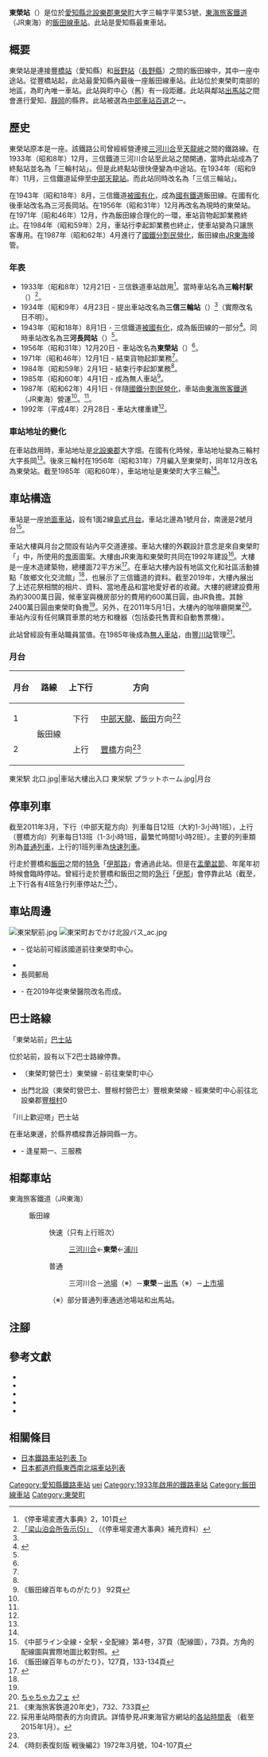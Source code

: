{{NoteTA
|T=zh-hans:东荣站;zh-hk:東榮站;zh-tw:東榮車站;
|1=zh-hans:东荣站;zh-hk:東榮站;zh-tw:東榮車站;
}}
{{Infobox station
|公司色 = #f77321
|站名 = 東榮*
|圖片 = JR Iida Line Toei Station 2020-08 ac.jpg 
|圖片說明 = 以鬼面作為外觀的車站大樓（2020年8月）
|日文原名 = 東栄
|平假名 = とうえい
|羅馬拼音 = Tōei
|副站名 = 
|電報略號 = トエ
|所在地 = {{JPN}}[[愛知縣|愛知縣]][[北設樂郡|北設樂郡]][[東榮町|東榮町]]大字三輪字平栗53號
|座標 = {{coord|35|1|45.26|N|137|42|50.01|E|type:railwaystation_region:JP-24|display=inline,title}}
|車站構造 = [[地面車站|地面車站]]
|月台配置 = 1面2線
|啟用年月日 = 1933年（[[昭和|昭和]]8年）12月21日
|廢站年月日 = 
|乘客人數 = 66
|上下車人次 = 
|統計年度 = 2019
|轉車 = 
|全寬備註 = [[無人車站|無人車站]]<br>* 此站曾經改名數次<br/> - 1934年 三輪村站→三信三輪站<br/> - 1943年 三信三輪站→三河長岡站<br/> - 1956年 三河長岡站→東榮站
|adjacent = {{Adjacent stations|system=東海旅客鐵道|line=CD|left=池場|right=出馬|note-left=1.1km|note-mid=距離[[豐橋站|豐橋]]51.2km|note-right=4.2km}}
}}
'''東榮站'''（{{jpn|j=東栄駅|hg=とうえいえき|rm=Tōei eki|f=y}}）是位於[[愛知縣|愛知縣]][[北設樂郡|北設樂郡]][[東榮町|東榮町]]大字三輪字平栗53號，[[東海旅客鐵道|東海旅客鐵道]]（JR東海）的[[飯田線|飯田線]][[鐵路車站|車站]]。此站是愛知縣最東車站。

== 概要 ==
東榮站是連接[[豐橋站|豐橋站]]（愛知縣）和[[辰野站|辰野站]]（[[長野縣|長野縣]]）之間的飯田線中，其中一座中途站。從豐橋站起，此站最愛知縣內最後一座飯田線車站。此站位於東榮町南部的{{Translink|ja|三輪村 (愛知県北設楽郡)|三輪村 (愛知縣北設樂郡)|三輪}}地區，為町內唯一車站。此站與町中心（舊{{Translink|ja|本郷町 (愛知県)|本鄉町 (愛知縣)|本鄉町}}）有一段距離。此站與鄰站[[出馬站|出馬站]]之間會進行愛知、[[靜岡縣|靜岡]]的縣界。此站被選為[[中部車站百選|中部車站百選]]之一。

== 歷史 ==
東榮站原本是一座{{Translink|ja|三信鉄道|三信鐵道}}。該鐵路公司曾經經營連接[[三河川合站|三河川合]]至[[天龍峽站|天龍峽]]之間的鐵路線。在1933年（昭和8年）12月，三信鐵道三河川合站至此站之間開通，當時此站成為了終點站並名為「三輪村站」。但是此終點站很快便變為中途站。在1934年（昭和9年）11月，三信鐵道延伸至[[中部天龍站|中部天龍站]]。而此站同時改名為「三信三輪站」。

在1943年（昭和18年）8月，三信鐵道[[戰時收購私鐵|被國有化]]，成為[[日本國有鐵道|國有鐵道]]飯田線。在國有化後車站改名為三河長岡站。在1956年（昭和31年）12月再改名為現時的東榮站。在1971年（昭和46年）12月，作為飯田線合理化的一環，車站貨物起卸業務終止。在1984年（昭和59年）2月，車站行李起卸業務也終止，使車站變為只讓旅客專用。在1987年（昭和62年）4月進行了[[國鐵分割民營化|國鐵分割民營化]]，飯田線由[[東海旅客鐵道|JR東海]]接管。

=== 年表 ===
* 1933年（昭和8年）12月21日 - 三信鉄道車站啟用<ref name="hensen">《停車場変遷大事典》2，101頁</ref>。當時車站名為'''三輪村駅'''（{{jpn|j=三輪村駅|hg=みわむらえき}}）<ref name="hensen-hoi">[http://www.railforum.jp/ftrain/public/dl/ryozanpaku/hoi05.html 「梁山泊会所告示(5)」] {{Wayback|url=http://www.railforum.jp/ftrain/public/dl/ryozanpaku/hoi05.html |date=20110722123036 }}{{ja icon}}（《停車場変遷大事典》補充資料）</ref>。
* 1934年（昭和9年）4月23日 - 提出車站改名為'''三信三輪站'''（{{jpn|j=三信三輪駅|hg=さんしんみわえき}}）<ref name="hensen-hoi"/>（實際改名日不明）。
* 1943年（昭和18年）8月1日 - 三信鐵道[[戰時收購私鐵|被國有化]]，成為飯田線的一部分<ref name="sone03">{{Cite journal|author={{Translink|ja|曽根悟|曾根悟}}（監修） |journal=週刊 歴史でめぐる鉄道全路線 国鉄・JR |editor=朝日新聞出版分冊百科編集部（編集） |publisher=[[朝日新聞出版|朝日新聞出版]] |issue=3 |title=飯田線・身延線・小海線 |date=2009-07-26 |pages=15-17 |language=ja }}</ref>。同時車站改名為'''三河長岡站'''（{{jpn|j=三河長岡駅|hg=みかわながおかえき}}）<ref name="hensen"/>。
* 1956年（昭和31年）12月20日 - 車站改名為'''東榮站'''（{{jpn|j=東栄駅|=hgとうえいえき}}）<ref name="hensen"/>。
* 1971年（昭和46年）12月1日 - 結束貨物起卸業務<ref name="hensen"/>。
* 1984年（昭和59年）2月1日 - 結束行李起卸業務<ref name="hensen"/>。
* 1985年（昭和60年）4月1日 - 成為無人車站<ref>《飯田線百年ものがたり》 92頁</ref>。
* 1987年（昭和62年）4月1日 - 伴隨[[國鐵分割民營化|國鐵分割民營化]]，車站由[[東海旅客鐵道|東海旅客鐵道]]（JR東海）營運<ref name="sone03"/>。<ref name="hensen"/>。
* 1992年（平成4年）2月28日 - 車站大樓重建<ref name="100year-p127"/>。

=== 車站地址的變化 ===
在車站啟用時，車站地址是[[北設樂郡|北設樂郡]]{{Translink|ja|三輪村 (愛知県北設楽郡)|三輪村 (愛知県北設樂郡)|三輪村}}大字畑。在國有化時候，車站地址變為三輪村大字長岡<ref name="hensen"/>。後來三輪村在1956年（昭和31年）7月編入至東榮町，同年12月改名為東榮站。截至1985年（昭和60年），車站地址是東榮町大字三輪<ref name="hensen"/>。
== 車站構造 ==
車站是一座[[地面車站|地面車站]]，設有1面2線[[島式月台|島式月台]]。車站北邊為1號月台，南邊是2號月台<ref name="haisen">《中部ライン全線・全駅・全配線》第4卷，37頁（配線圖），73頁。方角的配線圖與實際地圖比較對照。</ref>。

車站大樓與月台之間設有站內平交道連接。車站大樓的外觀設計意念是來自東榮町{{Translink|ja|重要無形民俗文化財|重要非物質民間文化財產}}「{{Translink|ja|花祭 (霜月神楽)|花祭 (霜月神樂)|花祭}}」中，所使用的[[鬼|鬼]]面圖案。大樓由JR東海和東榮町共同在1992年建設<ref name="100year-p127">《飯田線百年ものがたり》，127頁，133-134頁</ref>。大樓是一座木造建築物，總樓面72平方米<ref name = "RJ322">{{Cite journal |  author = 水島哲也 | title = 郷土の誇りを背負う 町おこしと駅舎改築の因果関係 | journal = 鐵道雜誌 | publisher = 鐵道雜誌社 | issue = 322 | date= 1993年8月 | pages = 54 - 55|language=ja}}</ref>。在車站大樓內設有地區文化和社區活動據點「故鄉文化交流館」<ref name="100year-p127"/>，也展示了三信鐵道的資料。截至2019年，大樓內展出了上述花祭相關的相片、資料、當地產品和當地愛好者的收藏。大樓的總建設費用為約3000萬日圓，候車室與機房部分的費用約600萬日圓，由JR負擔。其餘2400萬日圓由東榮町負擔<ref name = "RJ322" />。另外，在2011年5月1日，大樓內的咖啡廳開業<ref>[http://chachacafe.jp/ ちゃちゃカフェ] {{Wayback|url=http://chachacafe.jp/ |date=20170915231619 }}{{ja icon}}</ref>。車站內沒有任何購買車票的地方和機器（包括委托售賣和自動售票機）。

此站曾經設有車站職員當值。在1985年後成為[[無人車站|無人車站]]，由[[豐川站_(愛知縣)|豐川站]]管理<ref>《東海旅客鉄道20年史》，732、733頁</ref>。

=== 月台 ===
{| rules="rows" class="wikitable"
!月台!!路線!!上下行!!方向
|-
! 1
| rowspan="2" | {{JR海車站編號|CD}} 飯田線
| style="text-align:center" | 下行
| [[中部天龍站|中部天龍]]、[[飯田站|飯田]]方向<ref name="homen">採用車站時間表的方向資訊。詳情參見JR東海官方網站的[http://railway.jr-central.co.jp/time-schedule/search/index.html 各站時間表] {{Wayback|url=http://railway.jr-central.co.jp/time-schedule/search/index.html |date=20191019051307 }}（截至2015年1月）。</ref>
|-
! 2
| style="text-align:center" | 上行
| [[豐橋站|豐橋]]方向<ref name="homen" />
|}

<gallery>
東栄駅 北口.jpg|車站大樓出入口
東栄駅 プラットホーム.jpg|月台
</gallery>

== 停車列車 ==
截至2011年3月，下行（中部天龍方向）列車每日12班（大約1-3小時1班），上行（豐橋方向）列車每日13班（1-3小時1班，最繁忙時間1小時2班）。主要的列車類別為[[普通列車|普通列車]]，上行的1班列車為[[快速列車_(日本)|快速列車]]。

行走於豐橋和[[飯田站|飯田]]之間的[[特別急行列車|特急]]「[[伊那路號列車|伊那路]]」會通過此站。但是在[[日本盂蘭盆節|盂蘭盆節]]、年尾年初時候會臨時停站。曾經行走於豐橋和飯田之間的[[急行列車|急行]]「[[伊那路號列車#飯田線優等列車變化|伊那]]」會停靠此站（截至{{Translink|ja|1972年3月15日国鉄ダイヤ改正|1972年3月15日日本國鐵時間表修正|1972年3月時間表修正}}，上下行各有4班急行列車停站た<ref>《時刻表復刻版 戦後編2》1972年3月號，104-107頁</ref>）。

== 車站周邊 ==
[[File:東栄駅前.jpg|thumb]]
[[File:東栄町おでかけ北設バス_ac.jpg|thumb]]
* {{Translink|ja|国道151号|國道151號}} - 從站前可經該國道前往東榮町中心。
* {{Translink|ja|愛知県道440号川角東栄停車場線|愛知縣道440號川角東榮停車場線}}
* 長岡郵局
* {{Translink|ja|東栄医療センター|東榮醫療中心}} - 在2019年從東榮醫院改名而成。

== 巴士路線 ==
; 「東榮站前」[[巴士站|巴士站]]
位於站前，設有以下2巴士路線停靠。
* {{Translink|ja|おでかけ北設|出門北設}}（東榮町營巴士）東榮線 - 前往東榮町中心
* 出門北設（東榮町營巴士、豐根村營巴士）豐根東榮線 - 經東榮町中心前往北設樂郡[[豐根村|豐根村]]0

; 「川上歡迎塔」巴士站
在車站東邊，於縣界橋樑靠近靜岡縣一方。
* {{Translink|ja|浜松市自主運行バス#佐久間ふれあいバス|濱松市自主運行巴士#佐久間親睦巴士|佐久間親睦巴士}} - 逢星期一、三服務

== 相鄰車站 ==
; 東海旅客鐵道（JR東海）
: {{JR海車站編號|CD}} 飯田線
:: {{Color|#0066ff|■}}快速（只有上行班次）
::: [[三河川合站|三河川合]]←'''東榮'''←[[浦川站|浦川]]
:: {{Color|gray|■}}普通
::: 三河川合－[[池場站|池場]]（※）－'''東榮'''－[[出馬站|出馬]]（※）－[[上市場站|上市場]]
::（※）部分普通列車通過池場站和出馬站。
== 注腳 ==
{{Reflist}}
== 參考文獻 ==
* {{Cite book|author=石野哲（編）|title=停車場変遷大事典 国鉄・JR編|publisher=[[JTB|JTB]]|year=1998|isbn=978-4-533-02980-6|language=ja}}
* {{Cite book|author={{Translink|ja|川島令三}}|title=中部ライン全線・全駅・全配線|volume=第4巻 塩尻駅-名古屋東部|publisher=[[講談社|講談社]]|year=2010|isbn=978-4-06-270064-1|language=ja}}
* {{Cite book|author=[[JTB|JTB]]|title=時刻表復刻版戦後編 2|publisher=JTB|year=2000|isbn=978-4533034633|language=ja}}
* {{Cite book|author=東海旅客鉄道（編）|title=東海旅客鉄道20年史|publisher=東海旅客鐵道|year=2007|language=ja}}
* {{Cite book|author=東海旅客鉄道飯田支店（監修）|title=飯田線百年ものがたり|publisher=新葉社|year=2005|language=ja}}

== 相關條目 ==
* [[日本鐵路車站列表_To|日本鐵路車站列表 To]]
* [[日本都道府縣東西南北端車站列表|日本都道府縣東西南北端車站列表]]

{{飯田線}}
{{中部車站百選}}
{{DEFAULTSORT:Toei}}
[[Category:愛知縣鐵路車站|Category:愛知縣鐵路車站]]
[[Category:日本鐵路車站_To|uei]]
[[Category:1933年啟用的鐵路車站|Category:1933年啟用的鐵路車站]]
[[Category:飯田線車站|Category:飯田線車站]]
[[Category:東榮町|Category:東榮町]]
